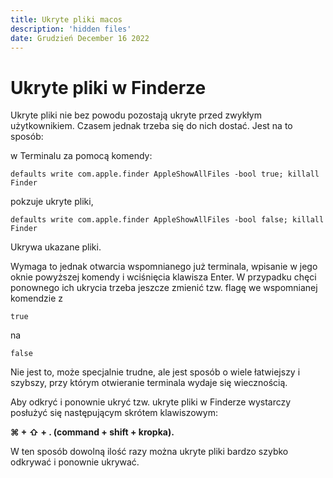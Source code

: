 ```yaml
---
title: Ukryte pliki macos
description: 'hidden files'
date: Grudzień December 16 2022
---
```


# Ukryte pliki w Finderze

Ukryte pliki nie bez powodu pozostają ukryte przed zwykłym użytkownikiem. Czasem jednak trzeba się do nich dostać. Jest na to sposób:

w Terminalu za pomocą komendy:

```
defaults write com.apple.finder AppleShowAllFiles -bool true; killall Finder
```

pokzuje ukryte pliki,

```
defaults write com.apple.finder AppleShowAllFiles -bool false; killall Finder
```

Ukrywa ukazane pliki. 

Wymaga to jednak otwarcia wspomnianego już terminala, wpisanie w jego oknie powyższej komendy i wciśnięcia klawisza Enter. W przypadku chęci ponownego ich ukrycia trzeba jeszcze zmienić tzw. flagę we wspomnianej komendzie z 

```
true 
```

na 

```
false
```

Nie jest to, może specjalnie trudne, ale jest sposób o wiele łatwiejszy i szybszy, przy którym otwieranie terminala wydaje się wiecznością.

Aby odkryć i ponownie ukryć tzw. ukryte pliki w Finderze wystarczy posłużyć się następującym skrótem klawiszowym:

**⌘ + ⇧ + . (command + shift + kropka).**

W ten sposób dowolną ilość razy można ukryte pliki bardzo szybko odkrywać i ponownie ukrywać.
